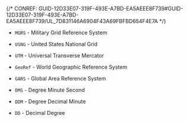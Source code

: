 

{/* CONREF: GUID-12D33E07-319F-493E-A7BD-EA5AEEE8F739#GUID-12D33E07-319F-493E-A7BD-EA5AEEE8F739/UL_7D831146A6904F43A69FBFBD654F4E7A  */}

-   `MGRS`  - Military Grid Reference System

-   `USNG`  - United States National Grid

-   `UTM`  - Universal Transverse Mercator

-   `GeoRef`  - World Geographic Reference System

-   `GARS`  - Global Area Reference System

-   `DMS`  - Degree Minute Second

-   `DDM`  - Degree Decimal Minute

-   `DD`  - Decimal Degree
